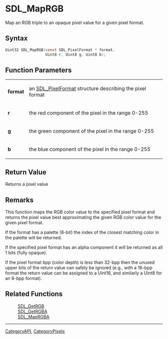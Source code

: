= SDL_MapRGB =

Map an RGB triple to an opaque pixel value for a given pixel format.

== Syntax ==

<syntaxhighlight lang='c'>
Uint32 SDL_MapRGB(const SDL_PixelFormat * format,
                  Uint8 r, Uint8 g, Uint8 b);
</syntaxhighlight>

== Function Parameters ==

{|
|'''format'''
|an [[SDL_PixelFormat]] structure describing the pixel format
|-
|'''r'''
|the red component of the pixel in the range 0-255
|-
|'''g'''
|the green component of the pixel in the range 0-255
|-
|'''b'''
|the blue component of the pixel in the range 0-255
|}

== Return Value ==

Returns a pixel value

== Remarks ==

This function maps the RGB color value to the specified pixel format and
returns the pixel value best approximating the given RGB color value for
the given pixel format.

If the format has a palette (8-bit) the index of the closest matching color
in the palette will be returned.

If the specified pixel format has an alpha component it will be returned as
all 1 bits (fully opaque).

If the pixel format bpp (color depth) is less than 32-bpp then the unused
upper bits of the return value can safely be ignored (e.g., with a 16-bpp
format the return value can be assigned to a Uint16, and similarly a Uint8
for an 8-bpp format).

== Related Functions ==

:[[SDL_GetRGB]]
:[[SDL_GetRGBA]]
:[[SDL_MapRGBA]]

----
[[CategoryAPI]], [[CategoryPixels]]


